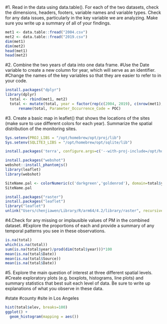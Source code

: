 
#1. Read in the data using data.table(). For each of the two datasets, check the dimensions, headers, footers, variable names and variable types. Check for any data issues, particularly in the key variable we are analyzing. Make sure you write up a summary of all of your findings.
```r
met1 <- data.table::fread("2004.csv")
met2 <- data.table::fread("2019.csv")
dim(met1)
dim(met2)
head(met1)
head(met2)
```

#2. Combine the two years of data into one data frame. 
#Use the Date variable to create a new column for year, which will serve as an identifier. 
#Change the names of the key variables so that they are easier to refer to in your code.
```r
install.packages("dplyr")
library(dplyr)
  total <- rbind(met1, met2)
  total <- mutate(total, year = factor(rep(c(2004, 2019), c(nrow(met1), nrow(met2))))) %>%
      rename(total, Parameter_Occurrence_Code = POC)
```

#3. Create a basic map in leaflet() that shows the locations of the sites (make sure to use different colors for each year). Summarize the spatial distribution of the monitoring sites.
```r
Sys.setenv(PROJ_LIBS = "/opt/homebrew/opt/proj/lib")
Sys.setenv(SQLITE3_LIBS = "/opt/homebrew/opt/sqlite/lib")

install.packages('terra', configure.args=c('--with-proj-include=/opt/homebrew/bin/proj/include/','--with-proj-lib=/opt/homebrew/bin/proj/lib/', '--with-proj=/opt/homebrew/bin/proj/') )

install.packages("webshot")
webshot::install_phantomjs()
library(leaflet)
library(webshot)

SiteName.pal <- colorNumeric(c('darkgreen','goldenrod'), domain=total$year)
SiteName.pal 

install.packages("raster")
install.packages("leaflet")
library("leaflet")
unlink("Users/chenjiawen/Library/R/arm64/4.2/library/raster", recursive = TRUE).
```

#4.Check for any missing or implausible values of PM in the combined dataset. 
#Explore the proportions of each and provide a summary of any temporal patterns you see in these observations.
```r
is.na(total)
which(is.na(total))
sum(is.na(total$year)/prod(dim(total$year)))*100
mean(is.na(total$Date))
mean(is.na(total$Source))
mean(is.na(total$Date))
```

#5. Explore the main question of interest at three different spatial levels. 
#Create exploratory plots (e.g. boxplots, histograms, line plots) and summary statistics that best suit each level of data. Be sure to write up explanations of what you observe in these data.

#state
#county
#site in Los Angeles
```r
hist(total$elev, breaks=100)
ggplot() + 
  geom_histogram(mapping = aes())
```

